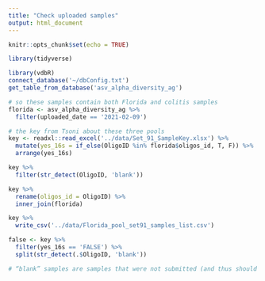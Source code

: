 ```yaml
---
title: "Check uploaded samples"
output: html_document
---
```


```r
knitr::opts_chunk$set(echo = TRUE)
```

```r
library(tidyverse)
```

```r
library(vdbR)
connect_database('~/dbConfig.txt')
get_table_from_database('asv_alpha_diversity_ag')
```
```r
# so these samples contain both Florida and colitis samples
florida <- asv_alpha_diversity_ag %>% 
  filter(uploaded_date == '2021-02-09') 

# the key from Tsoni about these three pools
key <- readxl::read_excel('../data/Set_91_SampleKey.xlsx') %>% 
  mutate(yes_16s = if_else(OligoID %in% florida$oligos_id, T, F)) %>% 
  arrange(yes_16s)

key %>% 
  filter(str_detect(OligoID, 'blank'))

key %>% 
  rename(oligos_id = OligoID) %>% 
  inner_join(florida)

key %>% 
  write_csv('../data/Florida_pool_set91_samples_list.csv')

false <- key %>% 
  filter(yes_16s == 'FALSE') %>% 
  split(str_detect(.$OligoID, 'blank'))

# “blank” samples are samples that were not submitted (and thus should not be able to be pulled out). The reason for the “blank” samples is for record keeping, indicating that the samples were not purposefully left out of the project, but rather were worked on and did not amplify.
```

